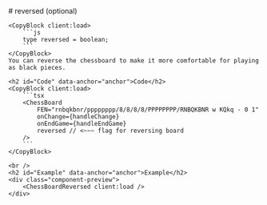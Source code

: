 ---
---


<LayoutDocs active="/properties/reversed">
    # reversed (optional)

    <CopyBlock client:load>
        ```js
        type reversed = boolean;
        ```
    </CopyBlock>
    You can reverse the chessboard to make it more comfortable for playing as black pieces.

    <h2 id="Code" data-anchor="anchor">Code</h2>
    <CopyBlock client:load>
        ```tsx
        <ChessBoard 
            FEN="rnbqkbnr/pppppppp/8/8/8/8/PPPPPPPP/RNBQKBNR w KQkq - 0 1"
            onChange={handleChange}
            onEndGame={handleEndGame}
            reversed // <~~~ flag for reversing board
        />
        ```
    </CopyBlock>

    <br />
    <h2 id="Example" data-anchor="anchor">Example</h2>
    <div class="component-preview">
        <ChessBoardReversed client:load />
    </div>
</LayoutDocs>
